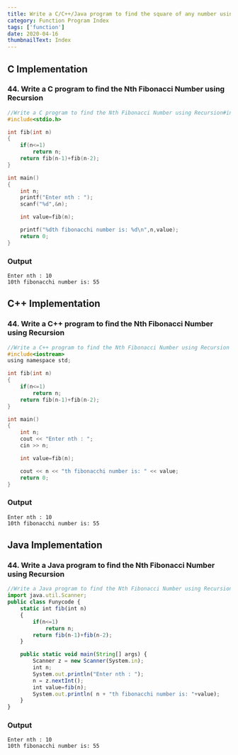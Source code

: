 ```yaml
---
title: Write a C/C++/Java program to find the square of any number using the function.
category: Function Program Index
tags: ['function']
date: 2020-04-16
thumbnailText: Index
---
```


## C Implementation
### 44. Write a C program to find the Nth Fibonacci Number using Recursion
```c
//Write a C program to find the Nth Fibonacci Number using Recursion#include<stdio.h>
#include<stdio.h>

int fib(int n)
{
    if(n<=1)
        return n;
    return fib(n-1)+fib(n-2);
}

int main()
{
    int n;
    printf("Enter nth : ");
    scanf("%d",&n);

    int value=fib(n);

    printf("%dth fibonacchi number is: %d\n",n,value);
    return 0;
}
```
### Output
```
Enter nth : 10
10th fibonacchi number is: 55
```

## C++ Implementation
### 44. Write a C++ program to find the Nth Fibonacci Number using Recursion
```c
//Write a C++ program to find the Nth Fibonacci Number using Recursion
#include<iostream>
using namespace std;

int fib(int n)
{
    if(n<=1)
        return n;
    return fib(n-1)+fib(n-2);
}

int main()
{
    int n;
    cout << "Enter nth : ";
    cin >> n;

    int value=fib(n);

    cout << n << "th fibonacchi number is: " << value;
    return 0;
}
```
### Output
```
Enter nth : 10
10th fibonacchi number is: 55
```

## Java Implementation
### 44. Write a Java program to find the Nth Fibonacci Number using Recursion
```js
//Write a Java program to find the Nth Fibonacci Number using Recursionu
import java.util.Scanner;
public class Funycode {
    static int fib(int n)
    {
        if(n<=1)
            return n;
        return fib(n-1)+fib(n-2);
    }

    public static void main(String[] args) {
        Scanner z = new Scanner(System.in);
        int n;
        System.out.println("Enter nth : ");
        n = z.nextInt();
        int value=fib(n);
        System.out.println( n + "th fibonacchi number is: "+value);
    }
}
```
### Output
```
Enter nth : 10
10th fibonacchi number is: 55
```
